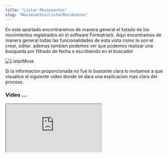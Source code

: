 ```yaml
---
title: "Listar Movimientos"
slug: "Movimientos/ListarMovimiento"
---
```



<Tabs>
  <TabItem label="Endpoint">
    <ApiEndpoint url={`${API_BASE_URL}bodega/movimientos`} />
  </TabItem>
</Tabs>

En este apartado encontraremos de manera general el listado de los movimientos registrados en el software Formatrack.
Aqui encontramos de manera general todas las funcionalidades de esta vista como lo son el crear, editar. ademas tambien podemos ver que podemos realizar una busqueda por filtrado de fecha o escribiendo en el buscador

<Image src={ListarMove} alt="ListarMove" width={3148} height={2270} />


Si la informacion proporcionada no fue lo bastante clara lo invitamos a que visualice el siguiente video donde se dara una explicacion mas clara del proceso.

### Video ...

<div style={{ display: "flex", justifyContent: "center" }}>
  <iframe
    style={{ height: "500px", width: "100%" }}
    src="https://www.youtube.com/embed/_kWcaZd2PFM"
    
    title="Tutorial"
    frameBorder="0"
    allow="accelerometer; autoplay; clipboard-write; encrypted-media; gyroscope; picture-in-picture"
    allowFullScreen
  ></iframe>
</div>